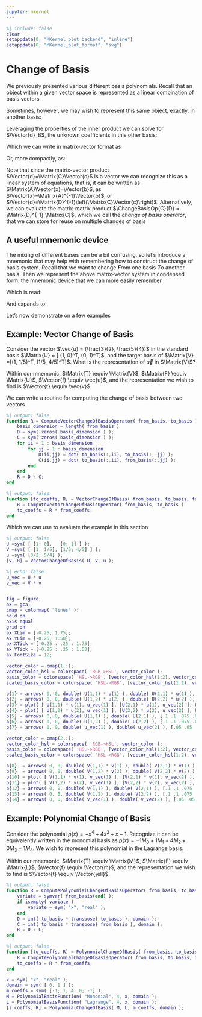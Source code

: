 ```yaml
---
jupyter: mkernel
---
```


```matlab
%| include: false
clear
setappdata(0, "MKernel_plot_backend", "inline")
setappdata(0, "MKernel_plot_format", "svg")
```

# Change of Basis

We previously presented various different basis polynomials.
Recall that an object within a given vector space is represented as a linear combination of basis vectors

```{=latex}
\begin{equation}
    \Vector{u} = \sum_{A}^{n}{\Vector{c_A} \Matrix{N}_A} = \Vector{c}_1 \Matrix{N}_1 + \Vector{c}_2 \Matrix{N}_2 + \cdots + \Vector{c}_{n-1} \Matrix{N}_{n-1} + \Vector{c}_n \Matrix{N}_n
\end{equation}
```

Sometimes, however, we may wish to represent this same object, exactly, in another basis:

```{=latex}
\begin{equation}
    \Vector{u} = \Vector{v} = \sum_{B}^{n}{\Vector{d}_B \Matrix{M}_B} = \Vector{d}_1 \Matrix{M}_1 + \Vector{d}_2 \Matrix{M}_2 + \cdots + \Vector{d}_{n-1} \Matrix{M}_{n-1} + \Vector{d}_n \Matrix{M}_n
\end{equation}
```

Leveraging the properties of the inner product we can solve for $\Vector{d}_B$, the unknown coefficients in this other basis:

```{=latex}
\begin{align}
    \Inner{\Matrix{M}_A}{\Vector{v}} &= \Inner{\Matrix{M}_A}{\Vector{u}} \\
    %
    \Inner{\Matrix{M}_A}{\sum_{B}^{n}{\Vector{d}_B \Matrix{M}_B}} &= \Inner{\Matrix{M}_A}{\sum_{B}^{n}{\Vector{c}_B \Matrix{M}_B}} \\
    %
    \sum_{A,B}^{n}\Vector{d}_B\Inner{\Matrix{M}_A}{\Matrix{M}_B} &= \sum_{A,B}^{n}\Vector{c}_B\Inner{\Matrix{M}_A}{\Matrix{M}_B} \\
\end{align}
```

Which we can write in matrix-vector format as

```{=latex}
\begin{equation}
    \begin{bmatrix}
        \Inner{\Matrix{M}_1}{\Matrix{M}_1} & \cdots & \Inner{\Matrix{M}_1}{\Matrix{M}_n} \\
        \vdots & \ddots & \vdots \\
        \Inner{\Matrix{M}_n}{\Matrix{M}_1} & \cdots & \Inner{\Matrix{M}_m}{\Matrix{M}_n}
    \end{bmatrix}
    %
    \begin{bmatrix} \Vector{d}_1 \\ \vdots \\ \Vector{d}_n \end{bmatrix}
    =
    \begin{bmatrix}
        \Inner{\Matrix{M}_1}{\Matrix{N}_1} & \cdots & \Inner{\Matrix{M}_1}{\Matrix{N}_n} \\
        \vdots & \ddots & \vdots \\
        \Inner{\Matrix{M}_n}{\Matrix{N}_1} & \cdots & \Inner{\Matrix{M}_m}{\Matrix{N}_n}
    \end{bmatrix}
    %
    \begin{bmatrix} \Vector{c}_1 \\ \vdots \\ \Vector{c}_n \end{bmatrix}
\end{equation}
```

Or, more compactly, as:

```{=latex}
\begin{align}
    \Matrix{D}\Vector{d} &= \Matrix{C}\Vector{c} \\
    \Vector{d} &= \Matrix{D}^{-1}\Matrix{C}\Vector{c}
\end{align}
```

Note that since the matrix-vector product $\Vector{d}=\Matrix{C}\Vector{c}$ is a vector we can recognize this as a linear system of equations, that is, it can be written as $\Matrix{A}\Vector{x}=\Vector{b}$, as $\Vector{x}=\Matrix{A}^{-1}\Vector{b}$, or $\Vector{d}=\Matrix{D}^{-1}\left(\Matrix{C}\Vector{c}\right)$.
Alternatively, we can evaluate the matrix-matrix product $\ChangeBasisOp{C}{D} = \Matrix{D}^{-1} \Matrix{C}$, which we call the *change of basis operator*, that we can store for reuse on multiple changes of basis

```{=latex}
\begin{equation}
    \Vector{d} = \ChangeBasisOp{C}{D} \Vector{c}
\end{equation}
```

## A useful mnemonic device

The mixing of different bases can be a bit confusing, so let's introduce a mnemonic that may help with remembering how to construct the change of basis system.
Recall that we want to change ***F***rom one basis ***T***o another basis.
Then we represent the above matrix-vector system in condensed form: the mnemonic device that we can more easily remember

```{=latex}
\begin{equation}
    \Inner{\Matrix{T}}{\Matrix{T}} \Vector{t} = \Inner{\Matrix{T}}{\Matrix{F}} \Vector{f}
\end{equation}
```

Which is read: 
```{=latex}
\begin{equation*}
    \mathit{To \ \mbox{-} \ To \ \mbox{-} \ to, \ equals, \ To \ \mbox{-} \ From \ \mbox{-} \ from}
\end{equation*}
```

And expands to:

```{=latex}
\begin{equation}
    \begin{bmatrix}
        \Inner{\Matrix{T}_1}{\Matrix{T}_1} & \cdots & \Inner{\Matrix{T}_1}{\Matrix{T}_n} \\
        \vdots & \ddots & \vdots \\
        \Inner{\Matrix{T}_n}{\Matrix{T}_1} & \cdots & \Inner{\Matrix{T}_m}{\Matrix{T}_n}
    \end{bmatrix}
    %
    \begin{bmatrix} \Vector{t}_1 \\ \vdots \\ \Vector{t}_n \end{bmatrix}
    =
    \begin{bmatrix}
        \Inner{\Matrix{T}_1}{\Matrix{F}_1} & \cdots & \Inner{\Matrix{T}_1}{\Matrix{F}_n} \\
        \vdots & \ddots & \vdots \\
        \Inner{\Matrix{T}_n}{\Matrix{F}_1} & \cdots & \Inner{\Matrix{T}_m}{\Matrix{F}_n}
    \end{bmatrix}
    %
    \begin{bmatrix} \Vector{f}_1 \\ \vdots \\ \Vector{f}_n \end{bmatrix}
\end{equation}
```

Let's now demonstrate on a few examples

## Example: Vector Change of Basis
Consider the vector $\vec{u} = (\frac{3}{2}, \frac{5}{4})$ in the standard basis $\Matrix{U} = [ (1, 0)^T, (0, 1)^T]$, and the target basis of $\Matrix{V} =[(1, 1/5)^T, (1/5, 4/5)^T]$.
What is the representation of $\vec{u}$ in $\Matrix{V}$?

Within our mnemonic, $\Matrix{T} \equiv \Matrix{V}$, $\Matrix{F} \equiv \Matrix{U}$, $\Vector{f} \equiv \vec{u}$, and the representation we wish to find is $\Vector{t} \equiv \vec{v}$.

```{=latex}
\begin{align}
    %%%%%%%%%%%%%
    %%% EQN 1 %%%
    %%%%%%%%%%%%%
    \Inner{\Matrix{V}}{\Matrix{V}} \vec{v} &= \Inner{\Matrix{V}}{\Matrix{U}} \vec{u} \\
    %%%%%%%%%%%%%
    %%% EQN 2 %%%
    %%%%%%%%%%%%%
    \begin{bmatrix}
        \Inner{\Matrix{V}_1}{\Matrix{V}_1} & \Inner{\Matrix{V}_1}{\Matrix{V}_2} \\
        \Inner{\Matrix{V}_2}{\Matrix{V}_1} & \Inner{\Matrix{V}_2}{\Matrix{V}_2}
    \end{bmatrix}
    %
    \begin{bmatrix} \Vector{v}_1 \\ \Vector{v}_2 \end{bmatrix}
    &=
    \begin{bmatrix}
        \Inner{\Matrix{V}_1}{\Matrix{U}_1} & \Inner{\Matrix{V}_1}{\Matrix{U}_2} \\
        \Inner{\Matrix{V}_2}{\Matrix{U}_1} & \Inner{\Matrix{V}_2}{\Matrix{U}_2}
    \end{bmatrix}
    %
    \begin{bmatrix} \Vector{u}_1 \\ \Vector{u}_2 \end{bmatrix} \\
    %%%%%%%%%%%%%
    %%% EQN 3 %%%
    %%%%%%%%%%%%%
    \begin{bmatrix}
        \Inner{\begin{pmatrix}  1 \\ \frac{1}{5} \end{pmatrix}}{\begin{pmatrix} 1 \\ \frac{1}{5} \end{pmatrix}} & \Inner{\begin{pmatrix}  1 \\ \frac{1}{5} \end{pmatrix}}{\begin{pmatrix} \frac{1}{5} \\ \frac{4}{5} \end{pmatrix}} \\
        \Inner{\begin{pmatrix} \frac{1}{5} \\ \frac{4}{5} \end{pmatrix}}{\begin{pmatrix} 1 \\ \frac{1}{5} \end{pmatrix}} & \Inner{\begin{pmatrix} \frac{1}{5} \\ \frac{4}{5} \end{pmatrix}}{\begin{pmatrix} \frac{1}{5} \\ \frac{4}{5} \end{pmatrix}}
    \end{bmatrix}
    %
    \begin{bmatrix} \Vector{v}_1 \\ \Vector{v}_2 \end{bmatrix}
    &=
    \begin{bmatrix}
        \Inner{\begin{pmatrix}  1 \\ \frac{1}{5} \end{pmatrix}}{\begin{pmatrix} 1 \\ 0 \end{pmatrix}} & \Inner{\begin{pmatrix}  1 \\ \frac{1}{5} \end{pmatrix}}{\begin{pmatrix} 0 \\ 1 \end{pmatrix}} \\
        \Inner{\begin{pmatrix} \frac{1}{5} \\ \frac{4}{5} \end{pmatrix}}{\begin{pmatrix} 1 \\ 0 \end{pmatrix}} & \Inner{\begin{pmatrix} \frac{1}{5} \\ \frac{4}{5} \end{pmatrix}}{\begin{pmatrix} 0 \\ 1 \end{pmatrix}}
    \end{bmatrix}
    %
    \begin{bmatrix} \frac{3}{2} \\ \frac{5}{4} \end{bmatrix} \\
    %%%%%%%%%%%%%
    %%% EQN 4 %%%
    %%%%%%%%%%%%%
    \begin{bmatrix}
        \frac{26}{25} & \frac{9}{25} \\
        \frac{9}{25}  & \frac{17}{25}
    \end{bmatrix}
    %
    \begin{bmatrix} \Vector{v}_1 \\ \Vector{v}_2 \end{bmatrix}
    &=
    \begin{bmatrix}
        1           & \frac{1}{5} \\
        \frac{1}{5} & \frac{4}{5}
    \end{bmatrix}
    %
    \begin{bmatrix} \frac{3}{2} \\ \frac{5}{4} \end{bmatrix} \\
    %%%%%%%%%%%%%
    %%% EQN 5 %%%
    %%%%%%%%%%%%%
    \begin{bmatrix} \Vector{v}_1 \\ \Vector{v}_2 \end{bmatrix}
    &=
    \left( \begin{bmatrix}
               \frac{26}{25} & \frac{9}{25} \\
               \frac{9}{25}  & \frac{17}{25}
           \end{bmatrix}
    \right)^{-1}
    %
    \begin{bmatrix}
        1           & \frac{1}{5} \\
        \frac{1}{5} & \frac{4}{5}
    \end{bmatrix}
    %
    \begin{bmatrix} \frac{3}{2} \\ \frac{5}{4} \end{bmatrix} \\
    %%%%%%%%%%%%%
    %%% EQN 6 %%%
    %%%%%%%%%%%%%
    \begin{bmatrix} \Vector{v}_1 \\ \Vector{v}_2 \end{bmatrix}
    &=
    \begin{bmatrix}
        \frac{425}{361}  & \frac{-225}{361} \\
        \frac{-225}{361} & \frac{650}{361}  \\
    \end{bmatrix}
    %
    \begin{bmatrix}
        1           & \frac{1}{5} \\
        \frac{1}{5} & \frac{4}{5}
    \end{bmatrix}
    %
    \begin{bmatrix} \frac{3}{2} \\ \frac{5}{4} \end{bmatrix} \\
    %%%%%%%%%%%%%
    %%% EQN 7 %%%
    %%%%%%%%%%%%%
    \begin{bmatrix} \Vector{v}_1 \\ \Vector{v}_2 \end{bmatrix}
    &=
    \begin{bmatrix}
        \frac{20}{19} & \frac{-5}{19} \\
        \frac{5}{19} & \frac{25}{19} \\
    \end{bmatrix}
    %
    \begin{bmatrix} \frac{3}{2} \\ \frac{5}{4} \end{bmatrix} \\
    %%%%%%%%%%%%%
    %%% EQN 8 %%%
    %%%%%%%%%%%%%
    \begin{bmatrix} \Vector{v}_1 \\ \Vector{v}_2 \end{bmatrix}
    &=
    %
    \begin{bmatrix} \frac{5}{4} \\ \frac{5}{4} \end{bmatrix} \\
\end{align}
```

We can write a routine for computing the change of basis between two vectors

```matlab
%| output: false
function R = ComputeVectorChangeOfBasisOperator( from_basis, to_basis )
    basis_dimension = length( from_basis )
    D = sym( zeros( basis_dimension ) );
    C = sym( zeros( basis_dimension ) );
    for ii = 1 : basis_dimension
        for jj = 1 : basis_dimension
            D(ii,jj) = dot( to_basis(:,ii), to_basis(:, jj) );
            C(ii,jj) = dot( to_basis(:,ii), from_basis(:,jj) );
        end
    end
    R = D \ C;
end
```

```matlab
%| output: false
function [to_coeffs, R] = VectorChangeOfBasis( from_basis, to_basis, from_coeffs )
    R = ComputeVectorChangeOfBasisOperator( from_basis, to_basis )
    to_coeffs = R * from_coeffs;
end
```

Which we can use to evaluate the example in this section

```matlab
%| output: false
U =sym( [ [1; 0],   [0; 1] ] );
V =sym( [ [1; 1/5], [1/5; 4/5] ] );
u =sym( [3/2; 5/4] );
[v, R] = VectorChangeOfBasis( U, V, u );
```

```{=latex}
\begin{equation*}
    \Matrix{R} = 
    \begin{bmatrix}
        \frac{20}{19} & \frac{-5}{19} \\
        \frac{-5}{19} & \frac{25}{19}
    \end{bmatrix}
\end{equation*}
```

```{=latex}
\begin{equation*}
    v = 
    \begin{bmatrix}
        \frac{5}{4} \\
        \frac{5}{4}
    \end{bmatrix}
\end{equation*}
```

```matlab
%| echo: false
u_vec = U * u
v_vec = V * v


fig = figure;
ax = gca;
cmap = colormap( "lines" );
hold on
axis equal
grid on
ax.XLim = [-0.25, 1.75];
ax.YLim = [-0.25, 1.50];
ax.XTick = [-0.25 : .25 : 1.75];
ax.YTick = [-0.25 : .25 : 1.50];
ax.FontSize = 12;

vector_color = cmap(1,:);
vector_color_hsl = colorspace( 'RGB->HSL', vector_color );
basis_color = colorspace( 'HSL->RGB', [vector_color_hsl(1:2), vector_color_hsl(3) + (1 - vector_color_hsl(3) )/4 ] );
scaled_basis_color = colorspace( 'HSL->RGB', [vector_color_hsl(1:2), vector_color_hsl(3) + 2*(1 - vector_color_hsl(3) )/4 ] );

p{1} = arrows( 0, 0, double( U(1,1) * u(1) ), double( U(2,1) * u(1) ), [.05 .05 .0375 .0125], 'Cartesian', 'LineWidth', 1, 'FaceColor', scaled_basis_color, 'FaceAlpha',0.25, 'EdgeColor', cmap(1,:) );
p{2} = arrows( 0, 0, double( U(1,2) * u(2) ), double( U(2,2) * u(2) ), [.05 .05 .0375 .0125], 'Cartesian', 'LineWidth', 1, 'FaceColor', scaled_basis_color, 'FaceAlpha',0.25, 'EdgeColor', cmap(1,:) );
p{3} = plot( [ U(1,1) * u(1), u_vec(1) ], [U(2,1) * u(1), u_vec(2) ], LineWidth=2, LineStyle=":", Color=vector_color );
p{4} = plot( [ U(1,2) * u(2), u_vec(1) ], [U(2,2) * u(2), u_vec(2) ], LineWidth=2, LineStyle=":", Color=vector_color );
p{5} = arrows( 0, 0, double( U(1,1) ), double( U(2,1) ), [.1 .1 .075 .035], 'Cartesian', 'LineWidth', 1, 'FaceColor', basis_color, 'FaceAlpha',1, 'EdgeColor', "k" );
p{6} = arrows( 0, 0, double( U(1,2) ), double( U(2,2) ), [.1 .1 .075 .035], 'Cartesian', 'LineWidth', 1, 'FaceColor', basis_color, 'FaceAlpha',1, 'EdgeColor', "k" );
p{7} = arrows( 0, 0, double( u_vec(1) ), double( u_vec(2) ), [.05 .05 .0375 .0125], 'Cartesian', 'LineWidth', 1, 'FaceColor', vector_color, 'EdgeColor', "k" );

vector_color = cmap(2,:);
vector_color_hsl = colorspace( 'RGB->HSL', vector_color );
basis_color = colorspace( 'HSL->RGB', [vector_color_hsl(1:2), vector_color_hsl(3) + (1 - vector_color_hsl(3) )/4 ] );
scaled_basis_color = colorspace( 'HSL->RGB', [vector_color_hsl(1:2), vector_color_hsl(3) + 2*(1 - vector_color_hsl(3) )/4 ] );

p{8}  = arrows( 0, 0, double( V(1,1) * v(1) ), double( V(2,1) * v(1) ), [.05 .05 .0375 .0125], 'Cartesian', 'LineWidth', 1, 'FaceColor', scaled_basis_color, 'FaceAlpha',0.25, 'EdgeColor', cmap(2,:) );
p{9}  = arrows( 0, 0, double( V(1,2) * v(2) ), double( V(2,2) * v(2) ), [.05 .05 .0375 .0125], 'Cartesian', 'LineWidth', 1, 'FaceColor', scaled_basis_color, 'FaceAlpha',0.25, 'EdgeColor', cmap(2,:) );
p{10} = plot( [ V(1,1) * v(1), v_vec(1) ], [V(2,1) * v(1), v_vec(2) ], LineWidth=2, LineStyle=":", Color=vector_color );
p{11} = plot( [ V(1,2) * v(2), v_vec(1) ], [V(2,2) * v(2), v_vec(2) ], LineWidth=2, LineStyle=":", Color=vector_color );
p{12} = arrows( 0, 0, double( V(1,1) ), double( V(2,1) ), [.1 .1 .075 .035], 'Cartesian', 'LineWidth', 1, 'FaceColor', basis_color, 'FaceAlpha',1, 'EdgeColor', "k" );
p{13} = arrows( 0, 0, double( V(1,2) ), double( V(2,2) ), [.1 .1 .075 .035], 'Cartesian', 'LineWidth', 1, 'FaceColor', basis_color, 'FaceAlpha',1, 'EdgeColor', "k" );
p{14} = arrows( 0, 0, double( v_vec(1) ), double( v_vec(2) ), [.05 .05 .0375 .0125], 'Cartesian', 'LineWidth', 1, 'FaceColor', vector_color, 'EdgeColor', "k" );
```

## Example: Polynomial Change of Basis

Consider the polynomial $p(x) = -x^4 + 4x^2 + x - 1$.
Recognize it can be equivalently written in the monomial basis as $p(x) = -1M_0 + 1M_1 + 4M_2 + 0M_3 - 1M_4$.
We wish to represent this polynomial in the Lagrange basis.

Within our mnemonic, $\Matrix{T} \equiv \Matrix{M}$, $\Matrix{F} \equiv \Matrix{L}$, $\Vector{f} \equiv \Vector{m}$, and the representation we wish to find is $\Vector{t} \equiv \Vector{\ell}$.


```matlab
%| output: false
function R = ComputePolynomialChangeOfBasisOperator( from_basis, to_basis, domain )
    variate = symvar( from_basis(end) );
    if isempty( variate )
        variate = sym( "x", "real" );
    end
    D = int( to_basis * transpose( to_basis ), domain );
    C = int( to_basis * transpose( from_basis ), domain );
    R = D \ C;
end
```

```matlab
%| output: false
function [to_coeffs, R] = PolynomialChangeOfBasis( from_basis, to_basis, from_coeffs, domain )
    R = ComputePolynomialChangeOfBasisOperator( from_basis, to_basis, domain )
    to_coeffs = R * from_coeffs;
end
```

```matlab
x = sym( "x", "real" );
domain = sym( [ 0, 1 ] );
m_coeffs = sym( [-1; 1; 4; 0; -1] );
M = PolynomialBasisFunction( "Monomial", 4, x, domain );
L = PolynomialBasisFunction( "Lagrange", 4, x, domain );
[l_coeffs, R] = PolynomialChangeOfBasis( M, L, m_coeffs, domain );
```

```{=latex}
\begin{equation*}
    \Vector{\ell}
    = 
    \begin{bmatrix}
        -1 \\
        -\frac{129}{256} \\
        \frac{7}{16} \\
        \frac{431}{256} \\
        3
    \end{bmatrix}
\end{equation*}
```

```{=latex}
\begin{equation*}
    \Matrix{R} 
    = 
    \begin{bmatrix}
        1 & 0               & 0               & 0                & 0 \\
        1 & \frac{64}{256}  & \frac{16}{256}  & \frac{4}{256}    & \frac{1}{256} \\
        1 & \frac{128}{256} & \frac{64}{256}  & \frac{32}{256}   & \frac{16}{256} \\
        1 & \frac{192}{256} & \frac{144}{256} & \frac{108}{256}  & \frac{81}{256} \\
        1 & 1               & 1               & 1                & 1 \\
    \end{bmatrix}
\end{equation*}
```